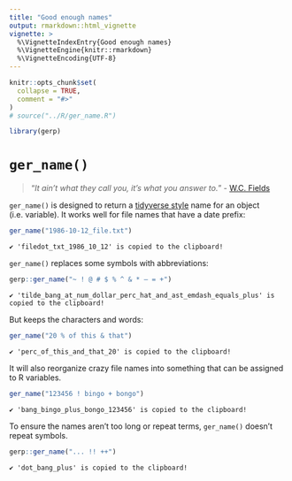 ```yaml
---
title: "Good enough names"
output: rmarkdown::html_vignette
vignette: >
  %\VignetteIndexEntry{Good enough names}
  %\VignetteEngine{knitr::rmarkdown}
  %\VignetteEncoding{UTF-8}
---
```


```r
knitr::opts_chunk$set(
  collapse = TRUE,
  comment = "#>"
)
# source("../R/ger_name.R")
```

```r
library(gerp)
```

# `ger_name()`

> "*It ain't what they call you, it's what you answer to.*" - [W.C. Fields](https://www.goodreads.com/quotes/130631-it-ain-t-what-they-call-you-it-s-what-you-answer) 


`ger_name()` is designed to return a [tidyverse style](https://style.tidyverse.org/syntax.html#object-names) name for an object (i.e. variable). It works well for file names that have a date prefix: 

```r
ger_name("1986-10-12_file.txt")
```

```
✔ 'filedot_txt_1986_10_12' is copied to the clipboard!
```

`ger_name()` replaces some symbols with abbreviations:

```r
gerp::ger_name("~ ! @ # $ % ^ & * — = +")
```

```
✔ 'tilde_bang_at_num_dollar_perc_hat_and_ast_emdash_equals_plus' is copied to the clipboard!
```

But keeps the characters and words:

```r
ger_name("20 % of this & that")
```

```
✔ 'perc_of_this_and_that_20' is copied to the clipboard!
```

It will also reorganize crazy file names into something that can be assigned to R variables.

```r
ger_name("123456 ! bingo + bongo")
```

```
✔ 'bang_bingo_plus_bongo_123456' is copied to the clipboard!
```

To ensure the names aren't too long or repeat terms, `ger_name()` doesn't repeat symbols. 

```r
gerp::ger_name("... !! ++")
```

```
✔ 'dot_bang_plus' is copied to the clipboard!
```





